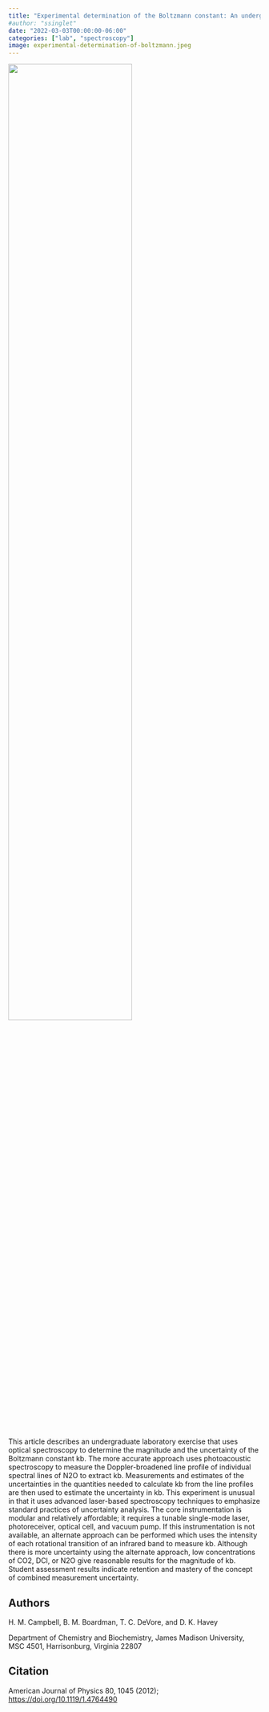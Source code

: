 ```yaml
---
title: "Experimental determination of the Boltzmann constant: An undergraduate laboratory exercise for molecular physics or physical chemistry"
#author: "ssinglet"
date: "2022-03-03T00:00:00-06:00"
categories: ["lab", "spectroscopy"]
image: experimental-determination-of-boltzmann.jpeg
---
```


![](experimental-determination-of-boltzmann.jpeg){width="70%"}

This article describes an undergraduate laboratory exercise that uses optical spectroscopy to determine the magnitude and the uncertainty of the Boltzmann constant kb. The more accurate approach uses photoacoustic spectroscopy to measure the Doppler-broadened line profile of individual spectral lines of N2O to extract kb. Measurements and estimates of the uncertainties in the quantities needed to calculate kb from the line profiles are then used to estimate the uncertainty in kb. This experiment is unusual in that it uses advanced laser-based spectroscopy techniques to emphasize standard practices of uncertainty analysis. The core instrumentation is modular and relatively affordable; it requires a tunable single-mode laser, photoreceiver, optical cell, and vacuum pump. If this instrumentation is not available, an alternate approach can be performed which uses the intensity of each rotational transition of an infrared band to measure kb. Although there is more uncertainty using the alternate approach, low concentrations of CO2, DCl, or N2O give reasonable results for the magnitude of kb. Student assessment results indicate retention and mastery of the concept of combined measurement uncertainty.


## Authors {#authors}

H. M. Campbell, B. M. Boardman, T. C. DeVore, and D. K. Havey

Department of Chemistry and Biochemistry, James Madison University, MSC 4501, Harrisonburg, Virginia 22807


## Citation {#citation}

American Journal of Physics 80, 1045 (2012); <https://doi.org/10.1119/1.4764490>